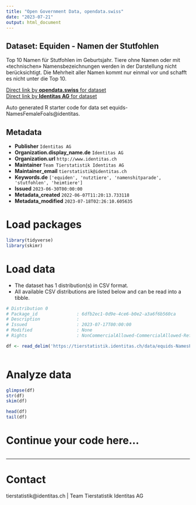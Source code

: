 ```yaml
---
title: "Open Government Data, opendata.swiss"
date: "2023-07-21"
output: html_document
---
```


## Dataset: Equiden - Namen der Stutfohlen

Top 10 Namen für Stutfohlen im Geburtsjahr. Tiere ohne Namen oder mit «technischen» Namensbezeichnungen werden in der Darstellung nicht berücksichtigt. Die Mehrheit aller Namen kommt nur einmal vor und schafft es nicht unter die Top 10.

[Direct link by **opendata.swiss** for dataset](https://opendata.swiss/de/dataset/equiden-namen-der-stutfohlen)<br>
[Direct link by **Identitas AG** for dataset](https://tierstatistik.identitas.ch/)

Auto generated R starter code for data set equids-NamesFemaleFoals@identitas.

## Metadata

- **Publisher** `Identitas AG`
- **Organization.display_name.de** `Identitas AG`
- **Organization.url** `http://www.identitas.ch`
- **Maintainer** `Team Tierstatistik Identitas AG`
- **Maintainer_email** `tierstatistik@identitas.ch`
- **Keywords.de** `['equiden', 'nutztiere', 'namenshitparade', 'stutfohlen', 'heimtiere']`
- **Issued** `2023-06-30T00:00:00`
- **Metadata_created** `2022-06-07T11:20:13.733118`
- **Metadata_modified** `2023-07-18T02:26:10.605635`


# Load packages

```r

library(tidyverse)
library(skimr)

```

# Load data

-   The dataset has 1 distribution(s) in CSV format.
-   All available CSV distributions are listed below and can be read into a tibble.

```r

# Distribution 0
# Package_id               : 6dfb2ec1-0d9e-4ce6-b0e2-a3a6f6b560ca
# Description              : 
# Issued                   : 2023-07-17T00:00:00
# Modified                 : None
# Rights                   : NonCommercialAllowed-CommercialAllowed-ReferenceRequired

df <- read_delim('https://tierstatistik.identitas.ch/data/equids-NamesFemaleFoals.csv')



```

# Analyze data

```r

glimpse(df)
str(df)
skim(df)

head(df)
tail(df)

```

# Continue your code here...

```r

```

------------------------------------------------------------------------

# Contact

tierstatistik@identitas.ch | Team Tierstatistik Identitas AG
